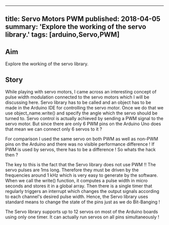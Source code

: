 <!-- ---
title: Servo Motors PWM
tags: [arduino,Servo,PWM]
layout: article
mode: normal
type: article
sharing: true
author: Yug Ajmera
show_author_profile: true
show_title: true
full_width: false
header: true
cover: /assets/images/blog/thumbnails/Servo Motors PWM.png
--- -->
---
title: Servo Motors PWM
published: 2018-04-05
summary: 'Explore the working of the servo library.'
tags: [arduino,Servo,PWM]
---
## Aim
Explore the working of the servo library.

## Story
While playing with servo motors, I came across an interesting concept of pulse width modulation connected to the servo motors which I will be discussing here.
Servo library has to be called and an object has to be made in the Arduino IDE for controlling the servo motor. Once we do that we use object_name.write() and specify the angle which the servo should be turned to. Servo control is actually achieved by sending a PWM signal to the servo motor. But since there are only 6 PWM pins on the Arduino Uno does that mean we can connect only 6 servos to it ?

For comparison I used the same servo on both PWM as well as non-PWM pins on the Arduino and there was no visible performance difference ! If PWM is used by servos, there has to be a difference ! So whats the hack then ?

The key to this is the fact that the Servo library does not use PWM !! The servo pulses are 1ms long. Therefore they must be driven by the frequencies around 1 kHz which is very easy to generate by the software. When we call the write() function, it computes a pulse width in micro seconds and stores it in a global array. Then there is a single timer that regularly triggers an interrupt which changes the output signals according to each channel's desired pulse width. Hence, the Servo library uses standard means to change the state of the pins just as we do Bit-Banging !

The Servo library supports up to 12 servos on most of the Arduino boards using only one timer. It can actually run servos on all pins simultaneously !